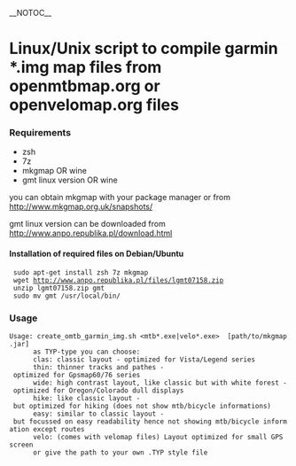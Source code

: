 __NOTOC__
= Linux/Unix script to compile garmin *.img map files from openmtbmap.org or openvelomap.org files =

=== Requirements ===

* zsh
* 7z
* mkgmap OR wine
* gmt linux version OR wine

you can obtain mkgmap with your package manager or from http://www.mkgmap.org.uk/snapshots/

gmt linux version can be downloaded from http://www.anpo.republika.pl/download.html

==== Installation of required files on Debian/Ubuntu ====

  sudo apt-get install zsh 7z mkgmap
  wget http://www.anpo.republika.pl/files/lgmt07158.zip
  unzip lgmt07158.zip gmt
  sudo mv gmt /usr/local/bin/

=== Usage ===

 Usage: create_omtb_garmin_img.sh <mtb*.exe|velo*.exe> <TYP-file or TYP-type> [path/to/mkgmap.jar]
       as TYP-type you can choose:
       clas: classic layout - optimized for Vista/Legend series
       thin: thinner tracks and pathes - optimized for Gpsmap60/76 series
       wide: high contrast layout, like classic but with white forest - optimized for Oregon/Colorado dull displays
       hike: like classic layout - but optimized for hiking (does not show mtb/bicycle informations)
       easy: similar to classic layout - but focussed on easy readability hence not showing mtb/bicycle information except routes
       velo: (comes with velomap files) Layout optimized for small GPS screen
       or give the path to your own .TYP style file
       
       

